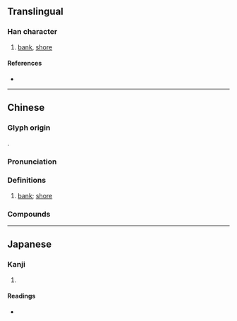 {{character info}}
==Translingual==

===Han character===
{{Han char|rn=85|rad=水|as=11|sn=14|four=31127|canj=EMVB|ids=⿰氵脣}}

# [[bank]], [[shore]]

====References====
* {{Han ref|kx=0645.280|dkj=18135|dj=1055.030|hdz=31720.040|uh=6F18|ud=28440|bh=E27A|bd=57978}}

----

==Chinese==
{{zh-forms|alt=浱,滣}}

===Glyph origin===
{{Han compound|水|alt1=氵|脣|c1=s|c2=p|t1=river|ls=psc}}.

===Pronunciation===
{{zh-pron
|m=chún
|c=seon4
|mn=tûn
|mc=y
|oc=y
|ma=
|cat=n
}}

===Definitions===
{{zh-hanzi}}

# {{lb|zh|literary}} [[bank]]; [[shore]]

===Compounds===
{{zh-der|河漘}}

----

==Japanese==

===Kanji===
{{ja-kanji|grade=|rs=水11}}

# {{rfdef|ja|sort=水11}}

====Readings====
* {{ja-readings|on=[[しん]] (shin), [[じん]] (jin)|kun=[[みずぎわ]] (mizugiwa)}}